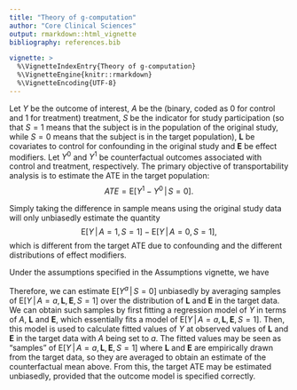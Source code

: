 ```yaml
---
title: "Theory of g-computation"
author: "Core Clinical Sciences"
output: rmarkdown::html_vignette
bibliography: references.bib

vignette: >
  %\VignetteIndexEntry{Theory of g-computation}
  %\VignetteEngine{knitr::rmarkdown}
  %\VignetteEncoding{UTF-8}
---
```


\newcommand{\given}{\,|\,}
\newcommand{\E}{\mathrm{E}}

Let $Y$ be the outcome of interest, $A$ be the (binary, coded as 0 for control and 1 for treatment) treatment, $S$ be the indicator for study participation (so that $S=1$ means that the subject is in the population of the original study, while $S = 0$ means that the subject is in the target population), $\mathbf{L}$ be covariates to control for confounding in the original study and $\mathbf{E}$ be effect modifiers. Let $Y^0$ and $Y^1$ be counterfactual outcomes associated with control and treatment, respectively. The primary objective of transportability analysis is to estimate the ATE in the target population:
$$ATE = \E[Y^1 - Y^0 \given S = 0].$$

Simply taking the difference in sample means using the original study data will only unbiasedly estimate the quantity
$$\E[Y \given A = 1, S = 1] - \E[Y \given A = 0, S = 1],$$
which is different from the target ATE due to confounding and the different distributions of effect modifiers.

Under the assumptions specified in the Assumptions vignette, we have

\begin{align*}
\E[Y^a \given S = 0] &= \E_{S = 0}\E[Y^a \given \mathbf{L}, \mathbf{E}] & \\
&= \E_{S=0}\E[Y^a \given A = a, \mathbf{L}, \mathbf{E}] & \textrm{conditional exchangeability wrt treatment assignment} \\
&= \E_{S=0}\E[Y^a \given A = a, \mathbf{L}, \mathbf{E}, S = 1] & \textrm{conditional exchangeability wrt study participation} \\
&= \E_{S=0}\E[Y \given A = a, \mathbf{L}, \mathbf{E}, S = 1] & \textrm{consistency}.\\
\end{align*}

Therefore, we can estimate $\E[Y^a \given S = 0]$ unbiasedly by averaging samples of $\E[Y \given A = a, \mathbf{L}, \mathbf{E}, S = 1]$ over the distribution of $\mathbf{L}$ and $\mathbf{E}$ in the target data. We can obtain such samples by first fitting a regression model of $Y$ in terms of $A$, $\mathbf{L}$ and $\mathbf{E}$, which essentially fits a model of $\E[Y \given A = a, \mathbf{L}, \mathbf{E}, S = 1]$. Then, this model is used to calculate fitted values of $Y$ at observed values of $\mathbf{L}$ and $\mathbf{E}$ in the target data with $A$ being set to $a$. The fitted values may be seen as "samples" of $\E[Y \given A = a, \mathbf{L}, \mathbf{E}, S = 1]$ where $\mathbf{L}$ and $\mathbf{E}$ are empirically drawn from the target data, so they are averaged to obtain an estimate of the counterfactual mean above. From this, the target ATE may be estimated unbiasedly, provided that the outcome model is specified correctly.